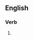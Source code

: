 ==English==

===Verb===
{{head|en|verb form}}

# {{present participle of|compartmentalize|lang=en|nocat=1}}